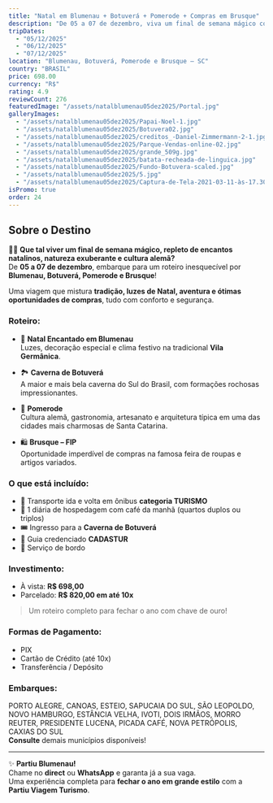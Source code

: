 ```yaml
---
title: "Natal em Blumenau + Botuverá + Pomerode + Compras em Brusque"
description: "De 05 a 07 de dezembro, viva um final de semana mágico com Natal encantado em Blumenau, cultura em Pomerode, aventura em Botuverá e compras em Brusque!"
tripDates:
  - "05/12/2025"
  - "06/12/2025"
  - "07/12/2025"
location: "Blumenau, Botuverá, Pomerode e Brusque – SC"
country: "BRASIL"
price: 698.00
currency: "R$"
rating: 4.9
reviewCount: 276
featuredImage: "/assets/natalblumenau05dez2025/Portal.jpg"
galleryImages:
  - "/assets/natalblumenau05dez2025/Papai-Noel-1.jpg"
  - "/assets/natalblumenau05dez2025/Botuvera02.jpg"
  - "/assets/natalblumenau05dez2025/creditos_-Daniel-Zimmermann-2-1.jpg"
  - "/assets/natalblumenau05dez2025/Parque-Vendas-online-02.jpg"
  - "/assets/natalblumenau05dez2025/grande_509g.jpg"
  - "/assets/natalblumenau05dez2025/batata-recheada-de-linguica.jpg"
  - "/assets/natalblumenau05dez2025/Fundo-Botuvera-scaled.jpg"
  - "/assets/natalblumenau05dez2025/5.jpg"
  - "/assets/natalblumenau05dez2025/Captura-de-Tela-2021-03-11-às-17.30.47.png"
isPromo: true
order: 24
---
```


## Sobre o Destino

🎄✨ **Que tal viver um final de semana mágico, repleto de encantos natalinos, natureza exuberante e cultura alemã?**  
De **05 a 07 de dezembro**, embarque para um roteiro inesquecível por **Blumenau, Botuverá, Pomerode e Brusque**!  

Uma viagem que mistura **tradição, luzes de Natal, aventura e ótimas oportunidades de compras**, tudo com conforto e segurança.

### Roteiro:

- 🎄 **Natal Encantado em Blumenau**  
  Luzes, decoração especial e clima festivo na tradicional **Vila Germânica**.

- 🏞️ **Caverna de Botuverá**  
  A maior e mais bela caverna do Sul do Brasil, com formações rochosas impressionantes.

- 🐑 **Pomerode**  
  Cultura alemã, gastronomia, artesanato e arquitetura típica em uma das cidades mais charmosas de Santa Catarina.

- 🛍️ **Brusque – FIP**  
  Oportunidade imperdível de compras na famosa feira de roupas e artigos variados.

### O que está incluído:

- 🚌 Transporte ida e volta em ônibus **categoria TURISMO**  
- 🏨 1 diária de hospedagem com café da manhã (quartos duplos ou triplos)  
- 🎟️ Ingresso para a **Caverna de Botuverá**  
- 👤 Guia credenciado **CADASTUR**  
- 🍪 Serviço de bordo  

### Investimento:

- À vista: **R$ 698,00**  
- Parcelado: **R$ 820,00 em até 10x**

> Um roteiro completo para fechar o ano com chave de ouro!

### Formas de Pagamento:

- PIX  
- Cartão de Crédito (até 10x)  
- Transferência / Depósito  

### Embarques:

PORTO ALEGRE, CANOAS, ESTEIO, SAPUCAIA DO SUL, SÃO LEOPOLDO, NOVO HAMBURGO, ESTÂNCIA VELHA, IVOTI, DOIS IRMÃOS, MORRO REUTER, PRESIDENTE LUCENA, PICADA CAFÉ, NOVA PETRÓPOLIS, CAXIAS DO SUL  
**Consulte** demais municípios disponíveis!

---

✨ **Partiu Blumenau!**  
Chame no **direct** ou **WhatsApp** e garanta já a sua vaga.  
Uma experiência completa para **fechar o ano em grande estilo** com a **Partiu Viagem Turismo**.